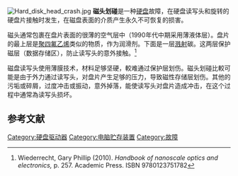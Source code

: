 {{NoteTA
|G1 = IT
}}
[[File:Hard_disk_head_crash.jpg|thumb]]
'''磁头划碰'''是一种[[硬盘|硬盘]]故障，在硬盘读写头和旋转的硬盘片接触时发生，在磁盘表面的介质产生永久不可恢复的损害。

磁头通常包裹在盘片表面的很薄的空气层中（1990年代中期采用薄液体层）。盘片的最上层是[[聚四氟乙烯|聚四氟乙烯]]类似的物质，作为润滑剂。下面是一层[[溅射|溅射]]碳。这两层保护磁层（数据存储区），防止读写头的意外接触。<ref> Wiederrecht,  Gary Phillip (2010). ''Handbook of nanoscale optics and electronics,'' p. 257. Academic Press. ISBN 9780123751782</ref>

磁盘读写头使用薄膜技术，材料足够坚硬，較难通过保护层划伤。磁头划碰比較可能是由于外力通过读写头，对盘片产生足够的压力，导致磁性存储层划伤。其他的污垢或碎屑，过度冲击或振动，意外掉落，能使读写头对盘片造成冲击，在这个过程中通常為读写头损坏。

== 参考文献 ==
{{Reflist}}

[[Category:硬盘驱动器|Category:硬盘驱动器]]
[[Category:电脑贮存装置|Category:电脑贮存装置]]
[[Category:故障|Category:故障]]

{{hardware-stub}}
